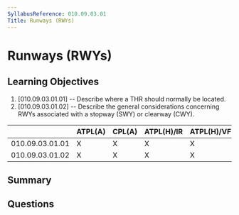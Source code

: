 ```yaml
---
SyllabusReference: 010.09.03.01
Title: Runways (RWYs)
---
```


# Runways (RWYs)

## Learning Objectives

1. [010.09.03.01.01] -- Describe where a THR should normally be located.
2. [010.09.03.01.02] -- Describe the general considerations concerning RWYs
   associated with a stopway (SWY) or clearway (CWY).

|                 | ATPL(A) | CPL(A) | ATPL(H)/IR | ATPL(H)/VFR | CPL(H) | IR  | CBIR(A) |
| --------------- | ------- | ------ | ---------- | ----------- | ------ | --- | ------- |
| 010.09.03.01.01 | X       | X      | X          | X           | X      | X   |         |
| 010.09.03.01.02 | X       | X      | X          | X           | X      | X   | X       |

## Summary

## Questions
